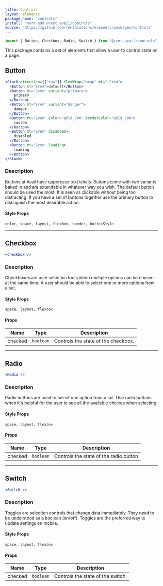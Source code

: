 ```yaml
---
title: Controls
layout: elements
package_name: "controls"
install: "yarn add @rent_avail/controls"
source: "https://github.com/rentalutions/elements/packages/controls"
---
```


```js
import { Button, Checkbox, Radio, Switch } from "@rent_avail/controls"
```

This package contains a set of elements that allow a user to control state on a page.

## Button

```jsx live
<Stack direction={["row"]} flexWrap="wrap" mt="-2rem">
  <Button mt="2rem">default</Button>
  <Button mt="2rem" variant="primary">
    primary
  </Button>
  <Button mt="2rem" variant="danger">
    danger
  </Button>
  <Button mt="2rem" color="gold_700" borderColor="gold_700">
    custom
  </Button>
  <Button mt="2rem" disabled>
    disabled
  </Button>
  <Button mt="2rem" loading>
    loading
  </Button>
</Stack>
```

### Description

Buttons at Avail have uppercase text labels. Buttons come with two variants baked in and are extendable in whatever way you wish. The default button should be used the most. It is seen as clickable without being too distracting. If you have a set of buttons together use the primary button to distinguish the most desirable action.

#### Style Props

`color, space, layout, flexbox, border, buttonStyle`

---

## Checkbox

```jsx live
<Checkbox />
```

### Description

Checkboxes are user selection tools when multiple options can be chosen at the same time. A user should be able to select one or more options from a set.

#### Style Props

`space, layout, flexbox`

#### Props

| Name    | Type      | Description                         |
| ------- | --------- | ----------------------------------- |
| checked | `boolean` | Controls the state of the checkbox. |

---

## Radio

```jsx live
<Radio />
```

### Description

Radio buttons are used to select one option from a set. Use radio buttons when it's helpful for the user to see all the available choices when selecting.

#### Style Props

`space, layout, flexbox`

#### Props

| Name    | Type      | Description                            |
| ------- | --------- | -------------------------------------- |
| checked | `boolean` | Controls the state of the radio button |

---

## Switch

```jsx live
<Switch />
```

### Description

Toggles are selection controls that change data immediately. They need to be understood as a boolean (on/off). Toggles are the preferred way to update settings on mobile.

#### Style Props

`space, layout, flexbox`

#### Props

| Name    | Type      | Description                       |
| ------- | --------- | --------------------------------- |
| checked | `boolean` | Controls the state of the switch. |
